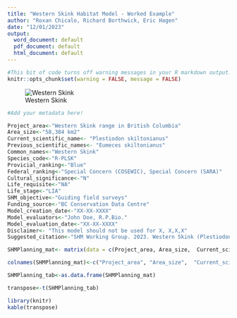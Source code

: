 ---
title: "Western Skink Habitat Model - Worked Example"
author: "Roxan Chicalo, Richard Borthwick, Eric Hagen"
date: "12/01/2023"
output:
  word_document: default
  pdf_document: default
  html_document: default
---

```{r setup, include=FALSE} 

#This bit of code turns off warning messages in your R markdown output.
knitr::opts_chunk$set(warning = FALSE, message = FALSE) 
```



![Western Skink](PLSKphoto.png)

```{r include=FALSE}
#Add your metadata here!

Project_area<-"Western Skink range in British Columbia"
Area_size<-"58,384 km2"
Current_scientific_name<- "Plestiodon skiltonianus"
Previous_scientific_names<- "Eumeces skiltonianus"
Common_names<-"Western Skink"
Species_code<-"R-PLSK"
Provicial_ranking<-"Blue"
Federal_ranking<-"Special Concern (COSEWIC), Special Concern (SARA)"
Cultural_significance<-"N"
Life_requisite<-"NA"
Life_stage<-"LIA"
SHM_objective<-"Guiding field surveys"
Funding_source<-"BC Conservation Data Centre"
Model_creation_date<-"XX-XX-XXXX"
Model_evaluators<-"John Doe, R.P.Bio."
Model_evaluation_date<-"XX-XX-XXXX"
Disclaimer<- "This model should not be used for X, X,X,X"
Suggested_citation<-"SHM Working Group. 2023. Western Skink (Plestiodon skiltonianus) habitat model for BC Range. Created on 15 March 2023."

```


```{r include=FALSE}
SHMPlanning_mat<- matrix(data = c(Project_area, Area_size,  Current_scientific_name,Previous_scientific_names, Common_names, Species_code, Provicial_ranking, Federal_ranking,Cultural_significance, Life_requisite, Life_stage, SHM_objective, Funding_source, Model_creation_date, Model_evaluators, Model_evaluation_date, Disclaimer, Suggested_citation), nrow = 1, ncol = 18)

colnames(SHMPlanning_mat)<-c("Project_area", "Area_size",  "Current_scientific_name","Previous_scientific_names", "Common_names", "Species_code", "Provicial_ranking", "Federal_ranking","Cultural_significance", "Life_requisite", "Life_stage", "SHM_objective", "Funding_source", "Model_creation_date", "Model_evaluators", "Model_evaluation_date", "Disclaimer", "Suggested_citation")

SHMPlanning_tab<-as.data.frame(SHMPlanning_mat)

transpose<-t(SHMPlanning_tab)
```



```{r echo=FALSE}

library(knitr)
kable(transpose)
```

